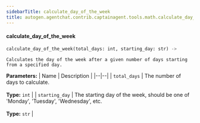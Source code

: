 ```yaml
---
sidebarTitle: calculate_day_of_the_week
title: autogen.agentchat.contrib.captainagent.tools.math.calculate_day_of_the_week.calculate_day_of_the_week
---
```


<code class="doc-symbol doc-symbol-heading doc-symbol-function"></code>
#### calculate_day_of_the_week

```python
calculate_day_of_the_week(total_days: int, starting_day: str) -> 
```

    Calculates the day of the week after a given number of days starting from a specified day.

<b>Parameters:</b>
| Name | Description |
|--|--|
| `total_days` | The number of days to calculate.<br/><br/>**Type:** `int` |
| `starting_day` | The starting day of the week, should be one of 'Monday', 'Tuesday', 'Wednesday', etc.<br/><br/>**Type:** `str` |

<br />